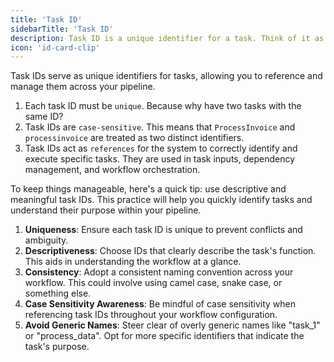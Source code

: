 ```yaml
---
title: 'Task ID'
sidebarTitle: 'Task ID'
description: Task ID is a unique identifier for a task. Think of it as a primary key.
icon: 'id-card-clip'
---
```


Task IDs serve as unique identifiers for tasks, allowing you to reference and manage them across your pipeline.

1. Each task ID must be `unique`. Because why have two tasks with the same ID?
2. Task IDs are `case-sensitive`. This means that `ProcessInvoice` and `processinvoice` are treated as two distinct identifiers.
3. Task IDs act as `references` for the system to correctly identify and execute specific tasks. They are used in task inputs, dependency management, and workflow orchestration.

To keep things manageable, here's a quick tip: use descriptive and meaningful task IDs. This practice will help you quickly identify tasks and understand their purpose within your pipeline.

1. **Uniqueness**: Ensure each task ID is unique to prevent conflicts and ambiguity.
2. **Descriptiveness**: Choose IDs that clearly describe the task's function. This aids in understanding the workflow at a glance.
3. **Consistency**: Adopt a consistent naming convention across your workflow. This could involve using camel case, snake case, or something else.
4. **Case Sensitivity Awareness**: Be mindful of case sensitivity when referencing task IDs throughout your workflow configuration.
5. **Avoid Generic Names**: Steer clear of overly generic names like "task_1" or "process_data". Opt for more specific identifiers that indicate the task's purpose.
